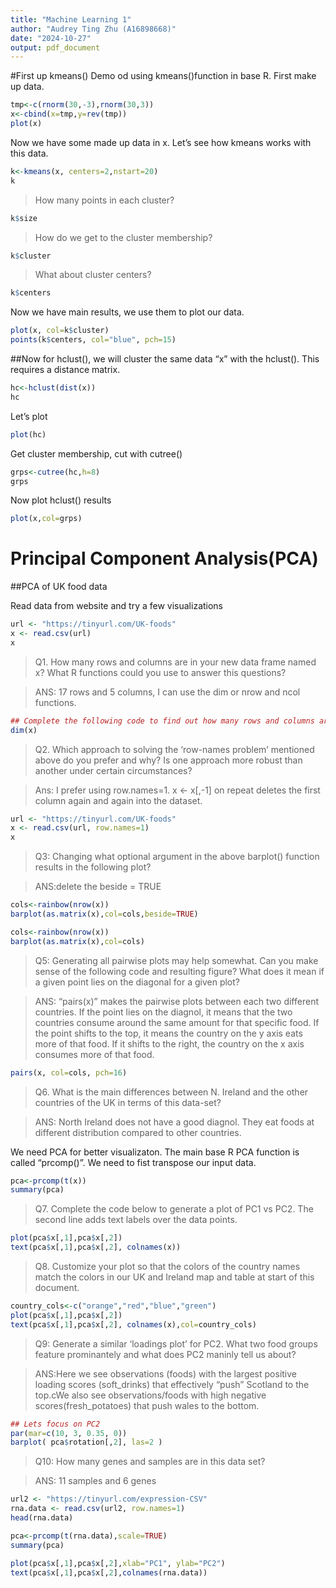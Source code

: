 ```yaml
---
title: "Machine Learning 1"
author: "Audrey Ting Zhu (A16898668)"
date: "2024-10-27"
output: pdf_document
---
```

#First up kmeans()
Demo od using kmeans()function in base R. First make up data.
```r
tmp<-c(rnorm(30,-3),rnorm(30,3))
x<-cbind(x=tmp,y=rev(tmp))
plot(x)
```


Now we have some made up data in x. Let's see how kmeans works with this data. 


```r
k<-kmeans(x, centers=2,nstart=20)
k
```

>How many points in each cluster?

```r
k$size

```

>How do we get to the cluster membership?

```r
k$cluster
```

>What about cluster centers?

```r
k$centers
```

Now we have main results, we use them to plot our data.


```r
plot(x, col=k$cluster)
points(k$centers, col="blue", pch=15)
```

##Now for hclust(), we will cluster the same data "x" with the hclust(). This requires a distance matrix.

```r
hc<-hclust(dist(x))
hc

```
Let's plot

```r
plot(hc)
```

Get cluster membership, cut with cutree()


```r
grps<-cutree(hc,h=8)
grps
```

Now plot hclust() results

```r
plot(x,col=grps)
```










# Principal Component Analysis(PCA)

##PCA of UK food data

Read data from website and try a few visualizations

```r
url <- "https://tinyurl.com/UK-foods"
x <- read.csv(url)
x
```
>Q1. How many rows and columns are in your new data frame named x? What R functions could you use to answer this questions?

>ANS: 17 rows and 5 columns, I can use the dim or nrow and ncol functions.

```r
## Complete the following code to find out how many rows and columns are in x?
dim(x)

```


>Q2. Which approach to solving the ‘row-names problem’ mentioned above do you prefer and why? Is one approach more robust than another under certain circumstances?

>Ans: I prefer using row.names=1. x <- x[,-1] on repeat deletes the first column again and again into the dataset. 

```r
url <- "https://tinyurl.com/UK-foods"
x <- read.csv(url, row.names=1)
x
```


>Q3: Changing what optional argument in the above barplot() function results in the following plot?

>ANS:delete the beside = TRUE

```r
cols<-rainbow(nrow(x))
barplot(as.matrix(x),col=cols,beside=TRUE)
```
```r
cols<-rainbow(nrow(x))
barplot(as.matrix(x),col=cols)
```


>Q5: Generating all pairwise plots may help somewhat. Can you make sense of the following code and resulting figure? What does it mean if a given point lies on the diagonal for a given plot?  

>ANS: "pairs(x)" makes the pairwise plots between each two different countries. If the point lies on the diagnol, it means that the two countries consume around the same amount for that specific food. If the point shifts to the top, it means the country on the y axis eats more of that food. If it shifts to the right, the country on the x axis consumes more of that food. 

```r
pairs(x, col=cols, pch=16)
```


>Q6. What is the main differences between N. Ireland and the other countries of the UK in terms of this data-set?

>ANS: North Ireland does not have a good diagnol. They eat foods at different distribution compared to other countries.  



We need PCA for better visualizaton.
The main base R PCA function is called "prcomp()". We need to fist transpose our input data.
```r
pca<-prcomp(t(x))
summary(pca)
```


>Q7. Complete the code below to generate a plot of PC1 vs PC2. The second line adds text labels over the data points.

```r
plot(pca$x[,1],pca$x[,2])
text(pca$x[,1],pca$x[,2], colnames(x))
```


>Q8. Customize your plot so that the colors of the country names match the colors in our UK and Ireland map and table at start of this document.

```r
country_cols<-c("orange","red","blue","green")
plot(pca$x[,1],pca$x[,2])
text(pca$x[,1],pca$x[,2], colnames(x),col=country_cols)
```


>Q9: Generate a similar ‘loadings plot’ for PC2. What two food groups feature prominantely and what does PC2 maninly tell us about?

>ANS:Here we see observations (foods) with the largest positive loading scores (soft_drinks) that effectively “push” Scotland to the top.cWe also see observations/foods with high negative scores(fresh_potatoes) that push wales to the bottom. 

```r
## Lets focus on PC2  
par(mar=c(10, 3, 0.35, 0))
barplot( pca$rotation[,2], las=2 )
```


>Q10: How many genes and samples are in this data set?

>ANS: 11 samples and 6 genes


```r
url2 <- "https://tinyurl.com/expression-CSV"
rna.data <- read.csv(url2, row.names=1)
head(rna.data)
```

```r
pca<-prcomp(t(rna.data),scale=TRUE)
summary(pca)
```

```r
plot(pca$x[,1],pca$x[,2],xlab="PC1", ylab="PC2")
text(pca$x[,1],pca$x[,2],colnames(rna.data))
```

